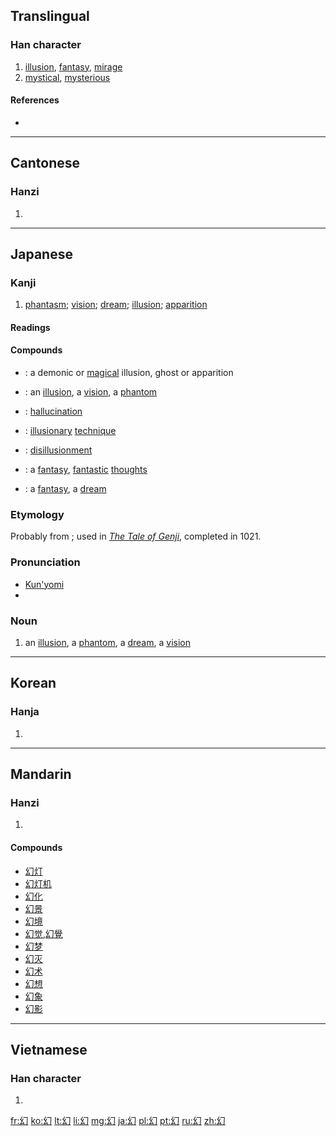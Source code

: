 ==Translingual==

===Han character===
{{Han char|rn=52|rad=幺|as=01|sn=4|four=2772<sub>0</sub>|canj=女戈尸 (VIS), X女戈尸 (XVIS)}}

# [[illusion]], [[fantasy]], [[mirage]]
# [[mystical]], [[mysterious]]

====References====
* {{Han ref|kx=0341.130|dkj=09190|dj=0650.070|hdz=21093.030|uh=5E7B|ud=24187|bh=A4DB|bd=42203}}

----

==Cantonese==

===Hanzi===
{{yue-hanzi|jyut=|y=waan6}}

# {{defn|lang=yue|sort=幺01}}

----

==Japanese==

===Kanji===
{{ja-kanji|grade=c|rs=幺01}}

# [[phantasm]]; [[vision]]; [[dream]]; [[illusion]]; [[apparition]]

====Readings====
{{ja-readings
|goon=[[げん]] (gen)
|kun=[[まぼろし]] (maboroshi)
}}

====Compounds====
* {{l|ja|魔幻|tr=[[まげん]], ''[[magen]]''}}: a demonic or [[magical]] illusion, ghost or apparition
* {{l|ja|幻影|tr=[[げんえい]], ''[[gen'ei]]''}}: an [[illusion]], a [[vision]], a [[phantom]]
* {{l|ja|幻覚|tr=[[げんかく]], ''[[genkaku]]''}}: [[hallucination]]
* {{l|ja|幻術|tr=[[げんじゅつ]], ''[[genjutsu]]''}}: [[illusionary]] [[technique]]
* {{l|ja|幻滅|tr=[[げんめつ]], ''[[genmetsu]]''}}: [[disillusionment]]
* {{l|ja|幻想|tr=[[げんそう]], ''[[gensō]]''}}: a [[fantasy]], [[fantastic]] [[thought]]s
* {{l|ja|夢幻|tr=[[むげん]], ''[[mugen]]''}}: a [[fantasy]], a [[dream]]

===Etymology===
Probably from {{etyl|ojp|ja|sort=まぼろし}}; used in ''[[w:The Tale of Genji|The Tale of Genji]]'', completed in 1021.

===Pronunciation===
* [[訓読み|Kun'yomi]]
* {{IPA|lang=ja|[ma̠bo̞ɽo̞ɕi]}}

===Noun===
{{ja-noun|k|hira=まぼろし|rom=maboroshi}}

# an [[illusion]], a [[phantom]], a [[dream]], a [[vision]]

----

==Korean==

===Hanja===
{{ko-hanja|hangeul=[[환]]|rv=hwan|mr=hwan}}

# {{defn|lang=ko|sort=幺01}}

----

==Mandarin==

===Hanzi===
{{cmn-hanzi|pin=[[huàn]] ([[huan4]])|wg=huan<sup>4</sup>}}

# {{defn|lang=cmn|sort=幺01}}

====Compounds====
* [[幻灯]]
* [[幻灯机]]
* [[幻化]]
* [[幻景]]
* [[幻境]]
* [[幻觉]],[[幻覺]]
* [[幻梦]]
* [[幻灭]]
* [[幻术]]
* [[幻想]]
* [[幻象]]
* [[幻影]]

----

==Vietnamese==

===Han character===
{{vi-hantu|[[huyễn]], [[ảo]], [[hoẻn]]|rs=幺01}}

# {{defn|lang=vi|sort=幺01}}

[[fr:幻]]
[[ko:幻]]
[[lt:幻]]
[[li:幻]]
[[mg:幻]]
[[ja:幻]]
[[pl:幻]]
[[pt:幻]]
[[ru:幻]]
[[zh:幻]]